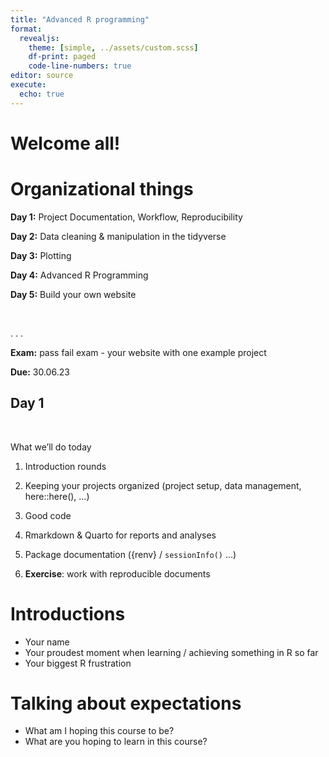 ```yaml
---
title: "Advanced R programming"
format: 
  revealjs:
    theme: [simple, ../assets/custom.scss]
    df-print: paged
    code-line-numbers: true
editor: source
execute: 
  echo: true
---
```


# Welcome all!


# Organizational things {.smaller}


**Day 1:** Project Documentation, Workflow, Reproducibility

**Day 2:** Data cleaning & manipulation in the tidyverse

**Day 3:** Plotting

**Day 4:** Advanced R Programming 

**Day 5:** Build your own website 

<br>

. . .

**Exam:** pass fail exam - your website with one example project

**Due:** 30.06.23


## Day 1 {.smaller}

<br>

What we'll do today

1.  Introduction rounds

2.  Keeping your projects organized (project setup, data management, here::here(), ...)

3.  Good code

4.  Rmarkdown & Quarto for reports and analyses

5.  Package documentation ([{renv}]{.blue_highlight} / `sessionInfo()` ...)

6.  **Exercise**: work with reproducible documents 


# Introductions

- Your name
- Your proudest moment when learning / achieving something in R so far
- Your biggest R frustration 


# Talking about expectations

- What am I hoping this course to be?
- What are you hoping to learn in this course?
